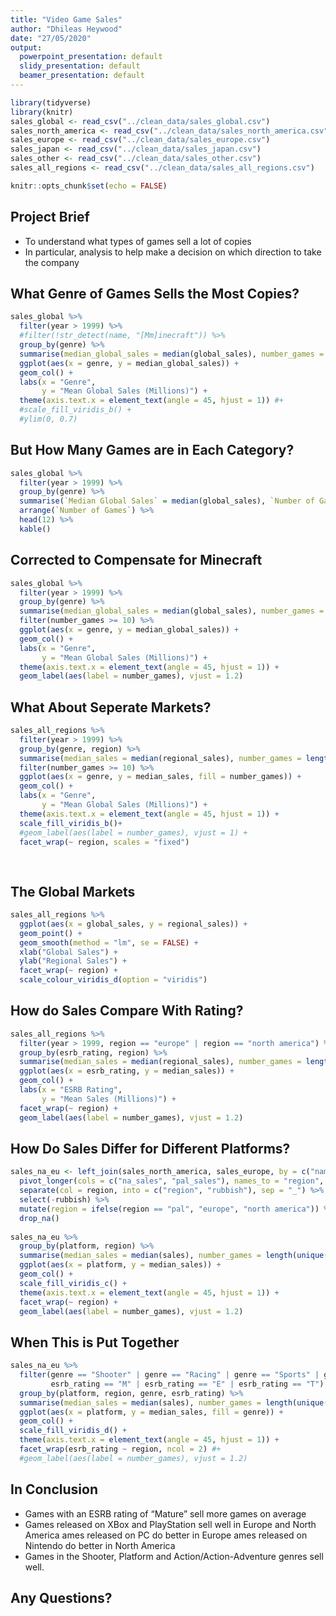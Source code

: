 ```yaml
---
title: "Video Game Sales"
author: "Dhileas Heywood"
date: "27/05/2020"
output:
  powerpoint_presentation: default
  slidy_presentation: default
  beamer_presentation: default
---
```


```r
library(tidyverse)
library(knitr)
sales_global <- read_csv("../clean_data/sales_global.csv")
sales_north_america <- read_csv("../clean_data/sales_north_america.csv")
sales_europe <- read_csv("../clean_data/sales_europe.csv")
sales_japan <- read_csv("../clean_data/sales_japan.csv")
sales_other <- read_csv("../clean_data/sales_other.csv")
sales_all_regions <- read_csv("../clean_data/sales_all_regions.csv")
```





```r
knitr::opts_chunk$set(echo = FALSE)
```

## Project Brief

* To understand what types of games sell a lot of copies 
* In particular, analysis to help make a decision on which direction to take the company

## What Genre of Games Sells the Most Copies?
```r
sales_global %>% 
  filter(year > 1999) %>% 
  #filter(!str_detect(name, "[Mm]inecraft")) %>% 
  group_by(genre) %>% 
  summarise(median_global_sales = median(global_sales), number_games = length(unique(name))) %>% 
  ggplot(aes(x = genre, y = median_global_sales)) +
  geom_col() +
  labs(x = "Genre",
       y = "Mean Global Sales (Millions)") +
  theme(axis.text.x = element_text(angle = 45, hjust = 1)) #+
  #scale_fill_viridis_b() +
  #ylim(0, 0.7)
```


## But How Many Games are in Each Category?

```r
sales_global %>% 
  filter(year > 1999) %>% 
  group_by(genre) %>% 
  summarise(`Median Global Sales` = median(global_sales), `Number of Games` = length(unique(name))) %>% 
  arrange(`Number of Games`) %>% 
  head(12) %>% 
  kable()
```

## Corrected to Compensate for Minecraft
```r
sales_global %>% 
  filter(year > 1999) %>% 
  group_by(genre) %>% 
  summarise(median_global_sales = median(global_sales), number_games = length(unique(name))) %>% 
  filter(number_games >= 10) %>% 
  ggplot(aes(x = genre, y = median_global_sales)) +
  geom_col() +
  labs(x = "Genre",
       y = "Mean Global Sales (Millions)") +
  theme(axis.text.x = element_text(angle = 45, hjust = 1)) +
  geom_label(aes(label = number_games), vjust = 1.2) 
```

## What About Seperate Markets?
```r
sales_all_regions %>% 
  filter(year > 1999) %>% 
  group_by(genre, region) %>% 
  summarise(median_sales = median(regional_sales), number_games = length(unique(name))) %>% 
  filter(number_games >= 10) %>% 
  ggplot(aes(x = genre, y = median_sales, fill = number_games)) +
  geom_col() +
  labs(x = "Genre",
       y = "Mean Global Sales (Millions)") +
  theme(axis.text.x = element_text(angle = 45, hjust = 1)) +
  scale_fill_viridis_b()+
  #geom_label(aes(label = number_games), vjust = 1) +
  facet_wrap(~ region, scales = "fixed")
  
  
```


## The Global Markets

```r
sales_all_regions %>% 
  ggplot(aes(x = global_sales, y = regional_sales)) +
  geom_point() +
  geom_smooth(method = "lm", se = FALSE) +
  xlab("Global Sales") +
  ylab("Regional Sales") +
  facet_wrap(~ region) +
  scale_colour_viridis_d(option = "viridis")
```

## How do Sales Compare With Rating?

```r
sales_all_regions %>% 
  filter(year > 1999, region == "europe" | region == "north america") %>% 
  group_by(esrb_rating, region) %>% 
  summarise(median_sales = median(regional_sales), number_games = length(unique(name))) %>% 
  ggplot(aes(x = esrb_rating, y = median_sales)) +
  geom_col() +
  labs(x = "ESRB Rating",
       y = "Mean Sales (Millions)") +
  facet_wrap(~ region) +
  geom_label(aes(label = number_games), vjust = 1.2) 
```

## How Do Sales Differ for Different Platforms?

```r
sales_na_eu <- left_join(sales_north_america, sales_europe, by = c("name", "basename", "genre", "esrb_rating", "platform", "publisher", "developer", "year", "rank")) %>% 
  pivot_longer(cols = c("na_sales", "pal_sales"), names_to = "region", values_to = "sales") %>% 
  separate(col = region, into = c("region", "rubbish"), sep = "_") %>% 
  select(-rubbish) %>% 
  mutate(region = ifelse(region == "pal", "europe", "north america")) %>% 
  drop_na()
  
sales_na_eu %>% 
  group_by(platform, region) %>% 
  summarise(median_sales = median(sales), number_games = length(unique(name))) %>% 
  ggplot(aes(x = platform, y = median_sales)) +
  geom_col() +
  scale_fill_viridis_c() +
  theme(axis.text.x = element_text(angle = 45, hjust = 1)) +
  facet_wrap(~ region) +
  geom_label(aes(label = number_games), vjust = 1.2) 
```

## When This is Put Together
```r
sales_na_eu %>% 
  filter(genre == "Shooter" | genre == "Racing" | genre == "Sports" | genre == "Action" | genre == "Action-Adventure" | genre == "Platform",
         esrb_rating == "M" | esrb_rating == "E" | esrb_rating == "T") %>% 
  group_by(platform, region, genre, esrb_rating) %>% 
  summarise(median_sales = median(sales), number_games = length(unique(name))) %>% 
  ggplot(aes(x = platform, y = median_sales, fill = genre)) +
  geom_col() +
  scale_fill_viridis_d() +
  theme(axis.text.x = element_text(angle = 45, hjust = 1)) +
  facet_wrap(esrb_rating ~ region, ncol = 2) #+
  #geom_label(aes(label = number_games), vjust = 1.2)  
```

## In Conclusion

* Games with an ESRB rating of "Mature" sell more games on average
* Games released on XBox and PlayStation sell well in Europe and North America
\t* Games released on PC do better in Europe
\t* Games released on Nintendo do better in North America
* Games in the Shooter, Platform and Action/Action-Adventure genres sell well. 

## Any Questions?